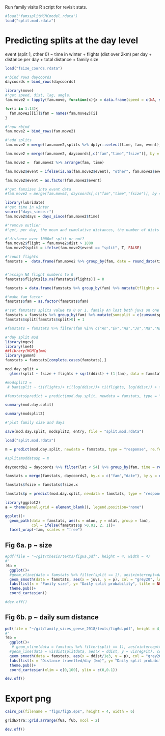 Run family visits R script for revisit stats.

```r
#load("famssplitMCMCmodel.rdata")
load("split.mod.rdata")
```

# Predicting splits at the day level

event (split 1, other 0) ~ time in winter + flights (dist over 2km) per day + distance per day + total distance + family size

```r
load("fsize_coords.rdata")

#'bind rows daycoords
daycoords = bind_rows(daycoords)
```

```r
library(move)
#'get speed, dist, lag, angle.
fam.move2 = lapply(fam.move, function(x){x = data.frame(speed = c(NA, speed(x)), dist = c(NA, distance(x)), angle = c(NA, angle(x)), lag = c(NA, timeLag(x)), lon = coordinates(x)[,1], lat = coordinates(x)[,2], time = timestamps(x))})

for(i in 1:13){
  fam.move2[[i]]$fam = names(fam.move2)[i]
}

#'now rbind
fam.move2 = bind_rows(fam.move2)

#'add splits
fam.move2 = merge(fam.move2,splits %>% dplyr::select(time, fam, event), by = c("time", "fam"), all.x = T)

fam.move2 = merge(fam.move2, daycoords[,c("fam","time","fsize")], by = c("fam","time"))

fam.move2 =  fam.move2 %>% arrange(fam, time)

fam.move2$event = ifelse(is.na(fam.move2$event), "other", fam.move2$event)

fam.move2$event = as.factor(fam.move2$event)
```


```r
#'get famsizes into event data
#fam.move2 = merge(fam.move2, daycoords[,c("fam","time","fsize")], by = c("fam","time"))

library(lubridate)
#'get time in winter
source("days_since.r")
fam.move2$days = days_since(fam.move2$time)
```

```r
#'remove outlier
#'get, per day, the mean and cumulative distances, the number of dists above 1km, mean time since winter, family size

#'distance over 1000m? split or not?
fam.move2$flight = fam.move2$dist > 1000
fam.move2$split = ifelse(fam.move2$event == "split", T, FALSE)

#'count flights
famstats =  data.frame(fam.move2 %>% group_by(fam, date = round_date(time, "day")) %>% summarise(mdist = mean(dist, na.rm = T), ddist = sum(na.omit(dist)), days = mean(days, na.rm = T), fsize = min(fsize), flights = sum(flight), split = sum(split), mlon = mean(lon, na.rm = T), mlat = mean(lat, na.rm = T)))


#'assign NA flight numbers to 0
famstats$flights[is.na(famstats$flights)] = 0

famstats = data.frame(famstats %>% group_by(fam) %>% mutate(tflights = c(cumsum((flights))), tdist = cumsum(ddist)))

#'make fam factor
famstats$fam = as.factor(famstats$fam)

#'set famstats splits value to 0 or 1. family An lost both juvs on one day. count all splits in the fam.
famstats = famstats %>% group_by(fam) %>% mutate(sumsplit = c(cumsum(split)))
famstats$split[famstats$split>0] = 1

#famstats = famstats %>% filter(fam %in% c("An","Ev","Ha","Jo","Ma","Na","Ro","Ti","Wo"))
```

```r
#'day split mod
library(mgcv)
library(lme4)
##library(MCMCglmm)
library(gamm4)
famstats = famstats[complete.cases(famstats),]

mod.day.split =
  glmer(split ~ fsize + flights + sqrt(ddist) + (1|fam), data = famstats, family = binomial(link = logit))

#modsplit2 =
 # bam(split ~ ti(flights)+ ti(log(ddist))+ ti(flights, log(ddist)) + ti(sqrt(days)) + ti(fsize) + ti(sqrt(days), fsize) + s(fam, bs = "re"), data = famstats, family = "binomial")

#famstats$predict = predict(mod.day.split, newdata = famstats, type = "response", allow.new.levels = T)
```

```r
summary(mod.day.split)

summary(modsplit2)

#'plot family size and days

save(mod.day.split, modsplit2, entry, file = "split.mod.rdata")

load("split.mod.rdata")

m = predict(mod.day.split, newdata = famstats, type = "response", re.form =~(1|fam))
```



```r
#splitsmoddata$p = m

daycoords2 = daycoords %>% filter(lat < 54) %>% group_by(fam, time = round_date(time, "day")) %>% dmap(mean)

famstats = merge(famstats, daycoords2, by.x = c("fam","date"), by.y = c("fam","time"))

famstats$fsize = famstats$fsize.x

famstats$p = predict(mod.day.split, newdata = famstats, type = "response", re.form =~(1|fam))

library(ggplot2)
a = theme(panel.grid = element_blank(), legend.position="none")

ggplot()+
  geom_path(data = famstats, aes(x = mlon, y = mlat, group = fam),
            col = ifelse(famstats$p >0.01, 2, 1))+
  facet_wrap(~fam, scales = "free")

```

## Fig 6a. p ~ size

```r
#pdf(file = "~/git/thesis/texts/fig6a.pdf", height = 4, width = 4)
#'
f6a =
  ggplot()+
  #geom_vline(data = famstats %>% filter(split == 1), aes(xintercept=days), col = 2, lty = 3)+
  geom_smooth(data = famstats, aes(x = juvs, y = p), col = "grey20", lwd = 1, method = "loess")+
  labs(list(x = "Family size", y= "Daily split probability", title = NULL))+
  theme.pub()+
  coord_cartesian()

#dev.off()
```

## Fig 6b. p ~ daily sum distance

```r
pdf(file = "~/git/family_sizes_geese_2018/texts/fig6d.pdf", height = 4, width = 4)
#'
f6b =
  ggplot()+
   # geom_vline(data = famstats %>% filter(split == 1), aes(xintercept=ddist/1e3), col = 2, lty = 1, lwd = 0.2)+
  #geom_line(data = visdistsplitdata, aes(x = ddist, y = visregFit), col = 1, lwd = 0.4)+
  geom_smooth(data = famstats, aes(x = ddist/1e3, y = p), col = "grey20", lwd = 1)+
  labs(list(x = "Distance travelled/day (km)", y= "Daily split probability", title = NULL))+
  theme.pub()+
  coord_cartesian(xlim = c(0,100), ylim = c(0,0.1))

dev.off()
```


# Export png

```r
cairo_ps(filename = "figs/fig5.eps", height = 4, width = 6)

gridExtra::grid.arrange(f6a, f6b, ncol = 2)

dev.off()
```
